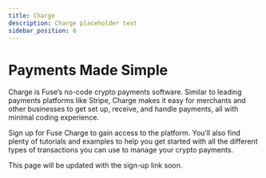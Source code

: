```yaml
---
title: Charge
description: Charge placeholder text
sidebar_position: 6
---
```


# Payments Made Simple

Charge is Fuse’s no-code crypto payments software. Similar to leading payments platforms like Stripe, Charge makes it easy for merchants and other businesses to get set up, receive, and handle payments, all with minimal coding experience.

Sign up for Fuse Charge to gain access to the platform. You’ll also find plenty of tutorials and examples to help you get started with all the different types of transactions you can use to manage your crypto payments.

This page will be updated with the sign-up link soon.
